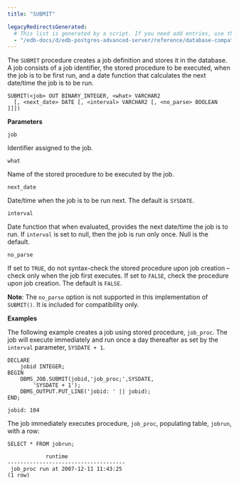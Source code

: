 ```yaml
---
title: "SUBMIT"

legacyRedirectsGenerated:
  # This list is generated by a script. If you need add entries, use the `legacyRedirects` key.
  - "/edb-docs/d/edb-postgres-advanced-server/reference/database-compatibility-for-oracle-developers-built-in-package-guide/13/submit.html"
---
```


The `SUBMIT` procedure creates a job definition and stores it in the database. A job consists of a job identifier, the stored procedure to be executed, when the job is to be first run, and a date function that calculates the next date/time the job is to be run.

```text
SUBMIT(<job> OUT BINARY_INTEGER, <what> VARCHAR2
  [, <next_date> DATE [, <interval> VARCHAR2 [, <no_parse> BOOLEAN ]]])
```

**Parameters**

`job`

 Identifier assigned to the job.

`what`

 Name of the stored procedure to be executed by the job.

`next_date`

 Date/time when the job is to be run next. The default is `SYSDATE`.

`interval`

 Date function that when evaluated, provides the next date/time the job is to run. If `interval` is set to null, then the job is run only once. Null is the default.

`no_parse`

 If set to `TRUE`, do not syntax-check the stored procedure upon job creation – check only when the job first executes. If set to `FALSE`, check the procedure upon job creation. The default is `FALSE`.

 **Note**: The `no_parse` option is not supported in this implementation of `SUBMIT()`. It is included for compatibility only.

**Examples**

The following example creates a job using stored procedure, `job_proc`. The job will execute immediately and run once a day thereafter as set by the `interval` parameter, `SYSDATE + 1`.

```text
DECLARE
    jobid INTEGER;
BEGIN
    DBMS_JOB.SUBMIT(jobid,'job_proc;',SYSDATE,
        'SYSDATE + 1');
    DBMS_OUTPUT.PUT_LINE('jobid: ' || jobid);
END;

jobid: 104
```

The job immediately executes procedure, `job_proc`, populating table, `jobrun`, with a row:

```text
SELECT * FROM jobrun;

            runtime
-------------------------------------
 job_proc run at 2007-12-11 11:43:25
(1 row)
```
